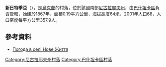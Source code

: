 {{coord|47|9|28|N|32|21|55|E|scale:100000|display=title}}

'''新日特季亞'''（{{lang-uk|Нове Життя}}），是[[烏克蘭|烏克蘭]]的村落，位於該國南部[[尼古拉耶夫州|尼古拉耶夫州]]，由[[巴什坦卡區|巴什坦卡區]]負責管轄，始建於1867年，面積0.19平方公里，海拔高度64米，2001年人口68，人口密度每平方公里357.9人。

==參考資料==
* [http://weather.in.ua/ua/nikolaevskaja/17214 Погода в селі Нове Життя] {{Wayback|url=http://weather.in.ua/ua/nikolaevskaja/17214 |date=20190106153255 }}

[[Category:尼古拉耶夫州村落|Category:尼古拉耶夫州村落]]
[[Category:巴什坦卡區村落|Category:巴什坦卡區村落]]


{{Mykolaiv-geo-stub}}